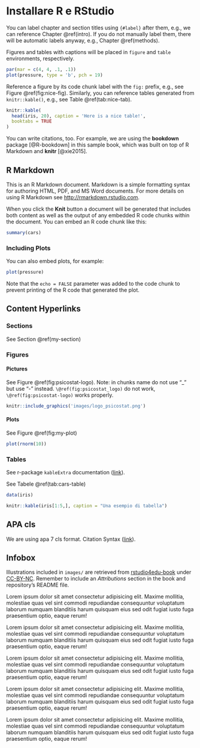 # Installare R e RStudio {#install}

You can label chapter and section titles using `{#label}` after them, e.g., we can reference Chapter \@ref(intro). If you do not manually label them, there will be automatic labels anyway, e.g., Chapter \@ref(methods).

Figures and tables with captions will be placed in `figure` and `table` environments, respectively.

```r
par(mar = c(4, 4, .1, .1))
plot(pressure, type = 'b', pch = 19)
```

Reference a figure by its code chunk label with the `fig:` prefix, e.g., see Figure \@ref(fig:nice-fig). Similarly, you can reference tables generated from `knitr::kable()`, e.g., see Table \@ref(tab:nice-tab).

```r
knitr::kable(
  head(iris, 20), caption = 'Here is a nice table!',
  booktabs = TRUE
)
```

You can write citations, too. For example, we are using the **bookdown** package [@R-bookdown] in this sample book, which was built on top of R Markdown and **knitr** [@xie2015].

## R Markdown

This is an R Markdown document. Markdown is a simple formatting syntax for authoring HTML, PDF, and MS Word documents. For more details on using R Markdown see <http://rmarkdown.rstudio.com>.

When you click the **Knit** button a document will be generated that includes both content as well as the output of any embedded R code chunks within the document. You can embed an R code chunk like this:

```r
summary(cars)
```

### Including Plots

You can also embed plots, for example:

```r
plot(pressure)
```

Note that the `echo = FALSE` parameter was added to the code chunk to prevent printing of the R code that generated the plot.

## Content Hyperlinks

### Sections {#my-section}

See Section \@ref(my-section)

### Figures

#### Pictures

See Figure \@ref(fig:psicostat-logo). Note: in chunks name do not use "_" but use "-" instead.     `\@ref(fig:psicostat_logo)` do not work, `\@ref(fig:psicostat-logo)` works properly.

```r
knitr::include_graphics('images/logo_psicostat.png')
```

#### Plots

See Figure \@ref(fig:my-plot)

```r
plot(rnorm(10))
```

### Tables

See r-package `kableExtra` documentation ([link](https://cran.r-project.org/web/packages/kableExtra/vignettes/awesome_table_in_html.html)). 


See Tabele \@ref(tab:cars-table)

```r
data(iris)

knitr::kable(iris[1:5,], caption = "Una esempio di tabella")
```

## APA cls

We are using apa 7 cls format. Citation Syntax ([link](https://rmarkdown.rstudio.com/authoring_bibliographies_and_citations.html)).

## Infobox

Illustrations included in `images/` are retrieved from [rstudio4edu-book](https://rstudio4edu.github.io/rstudio4edu-book/) under [CC-BY-NC](https://creativecommons.org/licenses/by-nc/2.0/). Remember to include an *Attributions* section in the book and repository’s README file.

:::{.tip title="My title" data-latex="[My title]"}
Lorem ipsum dolor sit amet consectetur adipisicing elit. Maxime mollitia,
molestiae quas vel sint commodi repudiandae consequuntur voluptatum laborum
numquam blanditiis harum quisquam eius sed odit fugiat iusto fuga praesentium
optio, eaque rerum! 
:::

:::{.warning title="My title" data-latex="[My title]"}
Lorem ipsum dolor sit amet consectetur adipisicing elit. Maxime mollitia,
molestiae quas vel sint commodi repudiandae consequuntur voluptatum laborum
numquam blanditiis harum quisquam eius sed odit fugiat iusto fuga praesentium
optio, eaque rerum! 
:::

:::{.deffun title="My title" data-latex="[My title]"}
Lorem ipsum dolor sit amet consectetur adipisicing elit. Maxime mollitia,
molestiae quas vel sint commodi repudiandae consequuntur voluptatum laborum
numquam blanditiis harum quisquam eius sed odit fugiat iusto fuga praesentium
optio, eaque rerum! 
:::

:::{.design title="My title" data-latex="[My title]"}
Lorem ipsum dolor sit amet consectetur adipisicing elit. Maxime mollitia,
molestiae quas vel sint commodi repudiandae consequuntur voluptatum laborum
numquam blanditiis harum quisquam eius sed odit fugiat iusto fuga praesentium
optio, eaque rerum! 
:::

:::{.trick title="My title" data-latex="[My title]"}
Lorem ipsum dolor sit amet consectetur adipisicing elit. Maxime mollitia,
molestiae quas vel sint commodi repudiandae consequuntur voluptatum laborum
numquam blanditiis harum quisquam eius sed odit fugiat iusto fuga praesentium
optio, eaque rerum! 
:::


